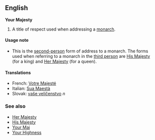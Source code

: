 ==English==

'''Your Majesty'''

#A title of respect used when addressing a [[monarch]].

==== Usage note ====
*This is the [[second-person]] form of address to a monarch.  The forms used when  referring to a monarch in the [[third person]] are [[His Majesty]] (for a king) and [[Her Majesty]] (for a queen).

==== Translations ====
*French: [[Votre Majesté]]
*Italian: [[Sua Maestà]]
*Slovak: [[vaše veličenstvo]] ''n''

=== See also ===
*[[Her Majesty]]
*[[His Majesty]]
*[[Your Maj]]
*[[Your Highness]]